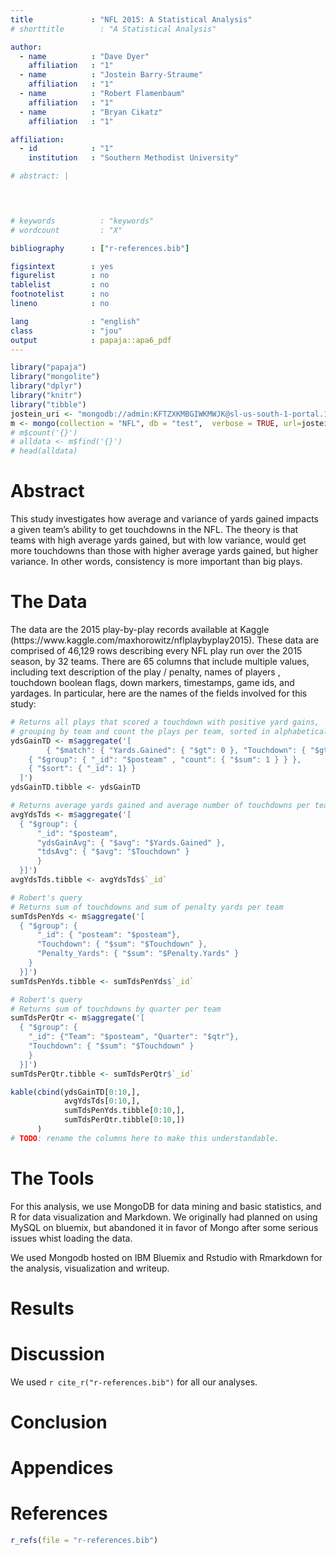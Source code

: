 ```yaml
---
title             : "NFL 2015: A Statistical Analysis"
# shorttitle        : "A Statistical Analysis"

author: 
  - name          : "Dave Dyer"
    affiliation   : "1"
  - name          : "Jostein Barry-Straume"
    affiliation   : "1"
  - name          : "Robert Flamenbaum"
    affiliation   : "1" 
  - name          : "Bryan Cikatz"
    affiliation   : "1"

affiliation:
  - id            : "1"
    institution   : "Southern Methodist University"

# abstract: |  



  
# keywords          : "keywords"
# wordcount         : "X"

bibliography      : ["r-references.bib"]

figsintext        : yes
figurelist        : no
tablelist         : no
footnotelist      : no
lineno            : no

lang              : "english"
class             : "jou"
output            : papaja::apa6_pdf
---
```


```r
library("papaja")
library("mongolite")
library("dplyr") 
library("knitr")
library("tibble")
jostein_uri <- "mongodb://admin:KFTZXKMBGIWKMWJK@sl-us-south-1-portal.12.dblayer.com:28046,sl-us-south-1-portal.17.dblayer.com:28046/admin?3t.connection.name=JosteinDB&3t.connectTimeout=10000&3t.uriVersion=2&3t.certificatePreference=RootCACert:accept_any&3t.databases=admin,compose&3t.useClientCertPassword=false&readPreference=primary&ssl=true&3t.socketTimeout=0&3t.sharded=true&3t.connectionMode=multi"
m <- mongo(collection = "NFL", db = "test",  verbose = TRUE, url=jostein_uri, options = ssl_options(weak_cert_validation = T))
# m$count('{}')
# alldata <- m$find('{}')
# head(alldata)
```

# Abstract
 This study investigates how average and variance of yards gained impacts a given team's ability to get touchdowns in the NFL. The theory is that teams with high average yards gained, but with low variance, would get more touchdowns than those with higher average yards gained, but higher variance.  In other words, consistency is more important than big plays.

# The Data
 The data are the 2015 play-by-play records available at Kaggle (https://www.kaggle.com/maxhorowitz/nflplaybyplay2015).  These data are comprised of 46,129 rows describing every NFL play run over the 2015 season, by 32 teams.  There are 65 columns that include multiple values, including text description of the play / penalty, names of players , touchdown boolean flags, down markers, timestamps, game ids, and yardages.  In particular, here are the names of the fields involved for this study:

<!-- # EDA -->
<!-- We counted the number of offensive plays per team.  Are the top 10 teams, by play count: -->
<!-- ```{r offensive_plays, echo=FALSE} -->
<!-- teamoff <- alldata %>% -->
<!--   group_by(posteam) %>% -->
<!--   summarize(off_plays = n()) %>%  -->
<!--   arrange(desc(off_plays)) %>%  -->
<!--   na.omit() -->
<!-- names(teamoff) <- c("Team Name", "Offensive Play Count") -->
<!-- kable(teamoff[0:10,]) -->
<!-- ``` -->

```r
# Returns all plays that scored a touchdown with positive yard gains,
# grouping by team and count the plays per team, sorted in alphabetical order
ydsGainTD <- m$aggregate('[
		{ "$match": { "Yards.Gained": { "$gt": 0 }, "Touchdown": { "$gt": 0 } } },
    { "$group": { "_id": "$posteam" , "count": { "$sum": 1 } } },
    { "$sort": { "_id": 1} }
  ]')
ydsGainTD.tibble <- ydsGainTD

# Returns average yards gained and average number of touchdowns per team
avgYdsTds <- m$aggregate('[
  { "$group": {
      "_id": "$posteam",
      "ydsGainAvg": { "$avg": "$Yards.Gained" }, 
      "tdsAvg": { "$avg": "$Touchdown" }
      }
  }]')
avgYdsTds.tibble <- avgYdsTds$`_id`

# Robert's query
# Returns sum of touchdowns and sum of penalty yards per team
sumTdsPenYds <- m$aggregate('[
  { "$group": { 
      "_id": { "posteam": "$posteam"},
      "Touchdown": { "$sum": "$Touchdown" },
      "Penalty_Yards": { "$sum": "$Penalty.Yards" }
    }
  }]')
sumTdsPenYds.tibble <- sumTdsPenYds$`_id`

# Robert's query
# Returns sum of touchdowns by quarter per team
sumTdsPerQtr <- m$aggregate('[
  { "$group": { 
    "_id": {"Team": "$posteam", "Quarter": "$qtr"},
    "Touchdown": { "$sum": "$Touchdown" }
    }
  }]')
sumTdsPerQtr.tibble <- sumTdsPerQtr$`_id`
```

```r
kable(cbind(ydsGainTD[0:10,],
            avgYdsTds[0:10,],
            sumTdsPenYds.tibble[0:10,],
            sumTdsPerQtr.tibble[0:10,])
      )
# TODO: rename the columns here to make this understandable.
```

<!-- and we also analyzed the # of defensive plays per team: -->
<!-- ```{r defensive_plays, echo = FALSE}  -->
<!-- teamdef <- alldata %>% -->
<!--   group_by(DefensiveTeam) %>% -->
<!--   summarize(def_plays = n()) %>% -->
<!--   na.omit() -->
<!-- names(teamdef) <- c("Team Name", "Defensive Play Count") -->
<!-- kable(teamdef[0:10,]) -->
<!-- # TODO:  add wins / losses per team as kable column. -->
<!-- # TODO:  See if there's a way to compress this so it's not too long; maybe top 5? -->
<!-- # TODO:  Add penalty count per team -->
<!-- # TODO:  Add avg / std yards gained per team. -->
<!-- ``` -->

<!-- ```{r table, echo=FALSE} -->
<!-- library(knitr) -->
<!-- nflwins  <- data.frame( -->
<!--   teams = c("broncos", "chargers", "oilers"), -->
<!--   wins = c(10, 12, 5),  -->
<!--   losses = c(4, 2, 9) -->
<!-- ) -->

<!-- kable(nflwins, caption= "W/L Data") -->
<!-- ``` -->

# The Tools
For this analysis, we use MongoDB for data mining and basic statistics, and R for data visualization and Markdown.  We originally had planned on using MySQL on bluemix, but abandoned it in favor of Mongo after some serious issues whist loading the data. 

We used Mongodb hosted on IBM Bluemix and Rstudio with Rmarkdown for the analysis, visualization and writeup.

# Results

# Discussion
We used `r cite_r("r-references.bib")` for all our analyses.


# Conclusion

# Appendices


\newpage

# References
```r
r_refs(file = "r-references.bib")
```

\setlength{\parindent}{-0.5in}
\setlength{\leftskip}{0.5in}
